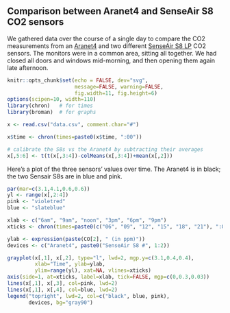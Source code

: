 ## Comparison between Aranet4 and SenseAir S8 CO2 sensors

We gathered data over the course of a single day to compare the CO2
measurements from an [Aranet4](https://aranet.com/products/aranet4/)
and two different [SenseAir S8
LP](https://senseair.com/products/size-counts/s8-lp/) CO2 sensors. The
monitors were in a common area, sitting all together. We had closed
all doors and windows mid-morning, and then opening them again late
afternoon.

```r
knitr::opts_chunk$set(echo = FALSE, dev="svg",
                      message=FALSE, warning=FALSE,
                      fig.width=11, fig.height=6)
options(scipen=10, width=110)
library(chron)   # for times
library(broman)  # for graphs
```

```r
x <- read.csv("data.csv", comment.char="#")

x$time <- chron(times=paste0(x$time, ":00"))

# calibrate the S8s vs the Aranet4 by subtracting their averages
x[,5:6] <- t(t(x[,3:4])-colMeans(x[,3:4])+mean(x[,2]))
```

Here's a plot of the three sensors' values over time. The Aranet4 is
in black; the two Sensair S8s are in blue and pink.

```r
par(mar=c(3.1,4.1,0.6,0.6))
yl <- range(x[,2:4])
pink <- "violetred"
blue <- "slateblue"

xlab <- c("6am", "9am", "noon", "3pm", "6pm", "9pm")
xticks <- chron(times=paste0(c("06", "09", "12", "15", "18", "21"), ":00:00"))

ylab <- expression(paste(CO[2], " (in ppm)"))
devices <- c("Aranet4", paste0("SenseAir S8 #", 1:2))

grayplot(x[,1], x[,2], type="l", lwd=2, mgp.y=c(3.1,0.4,0.4),
         xlab="Time", ylab=ylab,
         ylim=range(yl), xat=NA, vlines=xticks)
axis(side=1, at=xticks, label=xlab, tick=FALSE, mgp=c(0,0.3,0.03))
lines(x[,1], x[,3], col=pink, lwd=2)
lines(x[,1], x[,4], col=blue, lwd=2)
legend("topright", lwd=2, col=c("black", blue, pink),
       devices, bg="gray90")
```
